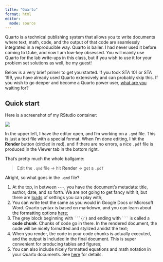 ```yaml
---
title: "Quarto"
format: html
editor: 
  mode: source
---
```


Quarto is a technical publishing system that allows you to write documents where text, math, code, and the output of that code are seamlessly integrated in a reproducible way. Quarto is baller. I had never used it before coming to Duke, and now I am low-key obsessed. You will mainly use Quarto for the lab write-ups in this class, but if you wish to use it for your problem set solutions as well, be my guest!

Below is a very brief primer to get you started. If you took STA 101 or STA 199, you have already used Quarto extensively and can probably skip this. If you wish to go deeper and become a Quarto power user, [what are you waiting for](https://quarto.org/docs/get-started/hello/rstudio.html)? 

## Quick start

Here is a screenshot of my RStudio container: 

![](images/quarto.png){fig-align="center"}

In the upper left, I have the editor open, and I'm working on a `.qmd` file. This is just a text file with a special format. When I'm done editing, I hit the **Render** button (circled in red), and if there are no errors, a nice `.pdf` file is produced in the Viewer tab in the bottom right. 

That's pretty much the whole ballgame:

> Edit the `.qmd` file → hit **Render** → get a `.pdf`

Alright, so what goes in the `.qmd` file?

1. At the top, in between `---`, you have the document's metadata: title, author, date, and so forth. We are not going to get fancy with it, but there are [loads](https://quarto.org/docs/reference/formats/pdf.html) of settings you can play with;
2. You can write text the same as you would in Google Docs or Microsoft Word. Quarto syntax is based on markdown, and you can learn about the formatting options [here](https://quarto.org/docs/authoring/markdown-basics.html);
3. The grey block beginning with ` ```{r} ` and ending with ` ``` ` is called a **code chunk**. Chunks of code go in there. In the rendered document, the code will be nicely formatted and stylized amidst the text;
4. When you render, the code in your code chunks is actually executed, and the output is included in the final document. This is super convenient for producing tables and figures;
5. You can also include nicely formatted equations and math notation in your Quarto documents. See [here](https://sta240-f25.github.io/math/latex.html) for details. 
